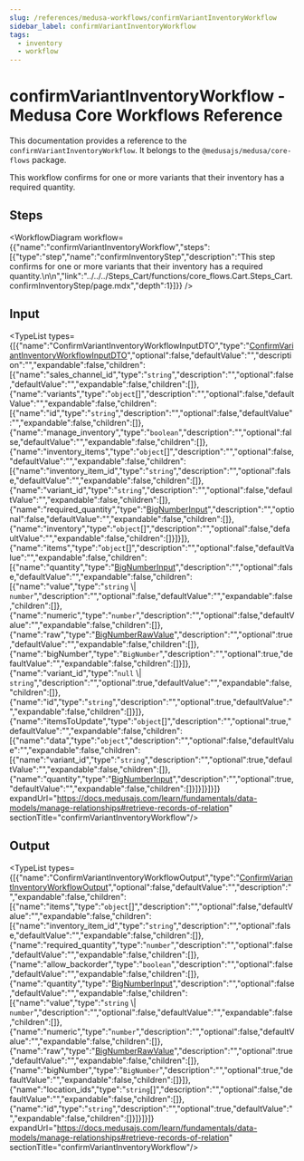 ```yaml
---
slug: /references/medusa-workflows/confirmVariantInventoryWorkflow
sidebar_label: confirmVariantInventoryWorkflow
tags:
  - inventory
  - workflow
---
```



# confirmVariantInventoryWorkflow - Medusa Core Workflows Reference

This documentation provides a reference to the `confirmVariantInventoryWorkflow`. It belongs to the `@medusajs/medusa/core-flows` package.

This workflow confirms for one or more variants that their inventory has a required quantity.

## Steps

<WorkflowDiagram workflow={{"name":"confirmVariantInventoryWorkflow","steps":[{"type":"step","name":"confirmInventoryStep","description":"This step confirms for one or more variants that their inventory has a required quantity.\n\n","link":"../../../Steps_Cart/functions/core_flows.Cart.Steps_Cart.confirmInventoryStep/page.mdx","depth":1}]}} />

## Input

<TypeList types={[{"name":"ConfirmVariantInventoryWorkflowInputDTO","type":"[ConfirmVariantInventoryWorkflowInputDTO](../../../../../types/interfaces/types.ConfirmVariantInventoryWorkflowInputDTO/page.mdx)","optional":false,"defaultValue":"","description":"","expandable":false,"children":[{"name":"sales_channel_id","type":"`string`","description":"","optional":false,"defaultValue":"","expandable":false,"children":[]},{"name":"variants","type":"`object`[]","description":"","optional":false,"defaultValue":"","expandable":false,"children":[{"name":"id","type":"`string`","description":"","optional":false,"defaultValue":"","expandable":false,"children":[]},{"name":"manage_inventory","type":"`boolean`","description":"","optional":false,"defaultValue":"","expandable":false,"children":[]},{"name":"inventory_items","type":"`object`[]","description":"","optional":false,"defaultValue":"","expandable":false,"children":[{"name":"inventory_item_id","type":"`string`","description":"","optional":false,"defaultValue":"","expandable":false,"children":[]},{"name":"variant_id","type":"`string`","description":"","optional":false,"defaultValue":"","expandable":false,"children":[]},{"name":"required_quantity","type":"[BigNumberInput](../../../../../types/types/types.BigNumberInput/page.mdx)","description":"","optional":false,"defaultValue":"","expandable":false,"children":[]},{"name":"inventory","type":"`object`[]","description":"","optional":false,"defaultValue":"","expandable":false,"children":[]}]}]},{"name":"items","type":"`object`[]","description":"","optional":false,"defaultValue":"","expandable":false,"children":[{"name":"quantity","type":"[BigNumberInput](../../../../../types/types/types.BigNumberInput/page.mdx)","description":"","optional":false,"defaultValue":"","expandable":false,"children":[{"name":"value","type":"`string` \\| `number`","description":"","optional":false,"defaultValue":"","expandable":false,"children":[]},{"name":"numeric","type":"`number`","description":"","optional":false,"defaultValue":"","expandable":false,"children":[]},{"name":"raw","type":"[BigNumberRawValue](../../../../../types/types/types.BigNumberRawValue/page.mdx)","description":"","optional":true,"defaultValue":"","expandable":false,"children":[]},{"name":"bigNumber","type":"`BigNumber`","description":"","optional":true,"defaultValue":"","expandable":false,"children":[]}]},{"name":"variant_id","type":"`null` \\| `string`","description":"","optional":true,"defaultValue":"","expandable":false,"children":[]},{"name":"id","type":"`string`","description":"","optional":true,"defaultValue":"","expandable":false,"children":[]}]},{"name":"itemsToUpdate","type":"`object`[]","description":"","optional":true,"defaultValue":"","expandable":false,"children":[{"name":"data","type":"`object`","description":"","optional":false,"defaultValue":"","expandable":false,"children":[{"name":"variant_id","type":"`string`","description":"","optional":true,"defaultValue":"","expandable":false,"children":[]},{"name":"quantity","type":"[BigNumberInput](../../../../../types/types/types.BigNumberInput/page.mdx)","description":"","optional":true,"defaultValue":"","expandable":false,"children":[]}]}]}]}]} expandUrl="https://docs.medusajs.com/learn/fundamentals/data-models/manage-relationships#retrieve-records-of-relation" sectionTitle="confirmVariantInventoryWorkflow"/>

## Output

<TypeList types={[{"name":"ConfirmVariantInventoryWorkflowOutput","type":"[ConfirmVariantInventoryWorkflowOutput](../../../../interfaces/core_flows.ConfirmVariantInventoryWorkflowOutput/page.mdx)","optional":false,"defaultValue":"","description":"","expandable":false,"children":[{"name":"items","type":"`object`[]","description":"","optional":false,"defaultValue":"","expandable":false,"children":[{"name":"inventory_item_id","type":"`string`","description":"","optional":false,"defaultValue":"","expandable":false,"children":[]},{"name":"required_quantity","type":"`number`","description":"","optional":false,"defaultValue":"","expandable":false,"children":[]},{"name":"allow_backorder","type":"`boolean`","description":"","optional":false,"defaultValue":"","expandable":false,"children":[]},{"name":"quantity","type":"[BigNumberInput](../../../../../types/types/types.BigNumberInput/page.mdx)","description":"","optional":false,"defaultValue":"","expandable":false,"children":[{"name":"value","type":"`string` \\| `number`","description":"","optional":false,"defaultValue":"","expandable":false,"children":[]},{"name":"numeric","type":"`number`","description":"","optional":false,"defaultValue":"","expandable":false,"children":[]},{"name":"raw","type":"[BigNumberRawValue](../../../../../types/types/types.BigNumberRawValue/page.mdx)","description":"","optional":true,"defaultValue":"","expandable":false,"children":[]},{"name":"bigNumber","type":"`BigNumber`","description":"","optional":true,"defaultValue":"","expandable":false,"children":[]}]},{"name":"location_ids","type":"`string`[]","description":"","optional":false,"defaultValue":"","expandable":false,"children":[]},{"name":"id","type":"`string`","description":"","optional":true,"defaultValue":"","expandable":false,"children":[]}]}]}]} expandUrl="https://docs.medusajs.com/learn/fundamentals/data-models/manage-relationships#retrieve-records-of-relation" sectionTitle="confirmVariantInventoryWorkflow"/>
